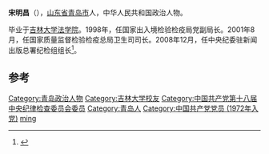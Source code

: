 '''宋明昌'''（{{bd|1951年|10月||}}），[[山东省|山东省]][[青岛市|青岛市]]人，中华人民共和国政治人物。

毕业于[[吉林大学法学院|吉林大学法学院]]。1998年，任国家出入境检验检疫局党副局长。2001年8月，任国家质量监督检验检疫总局卫生司司长。2008年12月，任中央纪委驻新闻出版总署纪检组组长<ref>{{cite news|title=宋明昌调研总局对口支援县|url=http://news.xinhuanet.com/politics/2014-04/25/c_126435755.htm|accessdate=2015-02-04|newspaper=新华网|archive-date=2015-02-04|archive-url=https://web.archive.org/web/20150204153555/http://news.xinhuanet.com/politics/2014-04/25/c_126435755.htm|dead-url=no}}</ref>。

==参考==
{{Reflist}}
{{中国政治人物小作品}}
{{DEFAULTSORT:song mingchang}}
[[Category:青岛政治人物|Category:青岛政治人物]]
[[Category:吉林大学校友|Category:吉林大学校友]]
[[Category:中国共产党第十八届中央纪律检查委员会委员|Category:中国共产党第十八届中央纪律检查委员会委员]]
[[Category:青岛人|Category:青岛人]]
[[Category:中国共产党党员_(1972年入党)|Category:中国共产党党员 (1972年入党)]]
[[Category:宋姓|ming]]